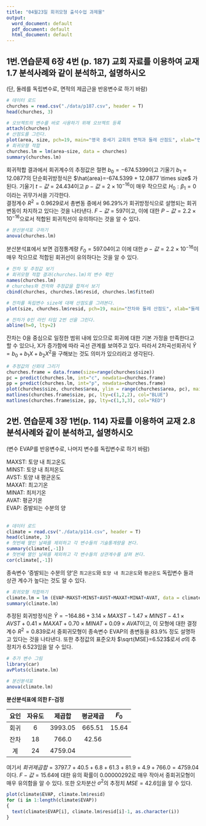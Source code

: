 ```yaml
---
title: "04월23일 회귀모형 출석수업 과제물"
output:
  word_document: default
  pdf_document: default
  html_document: default
---
```


## 1번.연습문제 6장 4번 (p. 187) 교회 자료를 이용하여 교재 1.7 분석사례와 같이 분석하고, 설명하시오
(단, 둘레를 독립변수로, 면적의 제곱근을 반응변수로 하기 바람)

```r
# 데이터 로드
churches = read.csv("./data/p187.csv", header = T)
head(churches, 3)

# 오브젝트의 변수를 바로 사용하기 위해 오브젝트 등록
attach(churches)
# 산점도를 그린다.
plot(area, size, pch=19, main="영국 중세기 교회의 면적과 둘레 산점도", xlab="면적", ylab="둘레")
# 회귀모형 적합
churches.lm = lm(area~size, data = churches)
summary(churches.lm)

```
회귀적합 결과에서 회귀계수의 추정값은 절편 $b_0 = -674.5399$이고 기울기 $b_1=12.0877$의 단순회귀방정식은 $\hat{area}=-674.5399 + 12.0877 \times size$ 가 된다. 기울기 $t-값=24.434$이고 $p-값=2\times10^{-16}$이 매우 작으므로 $H_0:\beta_1=0$이라는 귀무가서을 기각한다.\
결정계수 $R^2=0.9629$로서 총변동 중에서 $96.29$%가 회귀방정식으로 설명되는 회귀변동이 차지하고 있다는 것을 나타낸다. $F-값=597$이고, 이에 대한 $P-값=2.2\times10^{-16}$으로서 적합된 회귀직선이 유의하다는 것을 알 수 있다.\

```r
# 분산분석표 구하기
anova(churches.lm)
```
분산분석표에서 보면 검정통계량 $F_0=597.04$이고 이에 대한 $p-값=2.2\times10^{-16}$이 매우 작으므로 적합된 회귀선이 유의하다는 것을 알 수 있다.
```r
# 잔차 및 추정값 보기
# 회귀모형 적합 결과(churches.lm)의 변수 확인
names(churches.lm)
# churches와 잔차와 추정값을 합쳐서 보기
cbind(churches, churches.lm$resid, churches.lm$fitted)

# 잔차를 독립변수 size에 대해 산점도를 그려본다.
plot(size, churches.lm$resid, pch=19, main="잔차와 둘레 산점도", xlab="둘레", ylab="잔차")

# 잔차가 0인 라인 타입 2번 선을 그린다.
abline(h=0, lty=2)

```
잔차는 0을 중심으로 일정한 범위 내에 있으므로 회귀에 대한 기본 가정을 만족한다고 할 수 있으나, X가 증가함에 따라 곡선 관계를 보여주고 있다. 따라서 2차곡선회귀식 $\hat{Y}=b_0+b_1X+b_2X^2$을 구해보는 것도 의미가 있으리라고 생각된다.
```r
# 추정값의 신뢰대 그리기
churches.frame = data.frame(size=range(churches$size))
pc = predict(churches.lm, int="c", newdata=churches.frame)
pp = predict(churches.lm, int="p", newdata=churches.frame)
plot(churches$size, churches$area, ylim = range(churches$area, pc), main="추정값의 신뢰대", xlab="면적", ylab="둘레")
matlines(churches.frame$size, pc, lty=c(1,2,2), col="BLUE")
matlines(churches.frame$size, pp, lty=c(1,3,3), col="RED")

```

## 2번. 연습문제 3장 1번(p. 114) 자료를 이용하여 교재 2.8 분석사례와 같이 분석하고, 설명하시오
(변수 EVAP를 반응변수로, 나머지 변수를 독립변수로 하기 바람)\

MAXST: 토양 내 최고온도\
MINST: 토양 내 최저온도\
AVST: 토양 내 평균온도\
MAXAT: 최고기온\
MINAT: 최저기온\
AVAT: 평균기온\
EVAP: 증발되는 수분의 양\
\

```r
# 데이터 로드
climate = read.csv("./data/p114.csv", header = T)
head(climate, 3)
# 첫번째 열인 날짜를 제외하고 각 변수들의 기술통계량을 본다.
summary(climate[,-1])
# 첫번째 열인 날짜를 제외하고 각 변수들의 상관계수를 살펴 본다.
cor(climate[,-1])

```
종속변수 '증발되는 수분의 양'은 `최고온도`와 `토양 내 최고온도`와 `평균온도` 독립변수 들과 상관 계수가 높다는 것도 알 수 있다.

```r
# 회귀모형 적합하기
climate.lm = lm (EVAP~MAXST+MINST+AVST+MAXAT+MINAT+AVAT, data = climate)
summary(climate.lm)

```
추정된 회귀방정식은 $\hat{Y}=-164.86+3.14\times MAXST-1.47\times MINST-4.1\times AVST+0.41\times MAXAT+0.70\times MINAT + 0.09\times AVAT$이고, 이 모형에 대한 결정계수 $R^2=0.839$로서 중회귀모형이 종속변수 EVAP의 총변동을 83.9% 정도 설명하고 있다는 것을 나타낸다. 또한 추정값의 표준오차 $\sqrt{MSE}=6.523$로서 $\sigma$의 추정치가 $6.523$임을 알 수 있다.

```r
# 추가 변수 그림
library(car)
avPlots(climate.lm)
```

```r
# 분산분석표
anova(climate.lm)
```

**분산분석표에 의한 F-검정**\

| 요인 | 자유도 | 제곱합 | 평균제곱 | $F_0$ |
| :---: | :---: |  :---: |  :---: | :---: |
| 회귀 | 6 | 3993.05 | 665.51 | 15.64 |
| 잔차 | 18 | 766.0 | 42.56 |   |
| 계 | 24 | 4759.04 |   |   |

여기서 $회귀제곱합=3797.7+40.5+6.8+61.3+81.9+4.9+766.0=4759.04$이다. $F-값=15.64$에 대한 유의 확률이 0.00000292로 매우 작아서 중회귀모형이 매우 유의함을 알 수 있다. 또한 오차분산 $\sigma^2$의 추정치 $MSE=42.6$임을 알 수 있다.
```r
plot(climate$EVAP, climate.lm$resid)
for (i in 1:length(climate$EVAP))
{
  text(climate$EVAP[i], climate.lm$resid[i]-1, as.character(i))  
}

```




